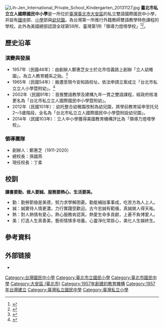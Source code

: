 {{expand|time=2018-01-20T04:49:35+00:00}}
{{Infobox School
| name        = 臺北市私立立人國際國民中小學
| other_name  = Lih Jen International Private Elementary and Middle School
| image       = 
| motto       = 勤、誠、熱、美
| established = 1957年（民國46年）
| type        = 私立[[國民中學|國民中學]][[國民小學|國民小學]][[幼稚園|幼稚園]]
| grades      = 國中部：一至三年級、小學部：一到六年級、幼兒園
| principal = 丁柔 校長
| district = [[臺北市|臺北市]][[大安區_(臺北市)|大安區]]
| address = {{flagicon|TWN}}[[臺北市|臺北市]][[大安區_(臺北市)|大安區]]安和路二段99號
| telephone  =+886-2-2738-1188
| website     = [http://www.ljjhps.tp.edu.tw/ www.ljjhps.tp.edu.tw]
}}

[[File:Lih-Jen_International_Private_School_Kindergarten_20131127.jpg|thumb]]
'''臺北市私立立人國際國民中小學'''是一所位於[[臺灣|臺灣]][[臺北市|臺北市]][[大安區_(臺北市)|大安區]]的私立雙語國際國民中小學，并設有[[國中|國中]]部、[[小學|小學]]部與[[幼兒園|幼兒園]]。為台灣第一所推行外籍教師雙語教學特色課程的學校。此外為美國{{en-link|富蘭克林‧柯維|FranklinCovey}}總部認證全球第59所、臺灣第1所「領導力燈塔學校」<ref>{{cite news |title=北市立人國際中小學獲頒「燈塔學校」認證 典禮現場冠蓋雲集 |url=http://edn.udn.com/news/view.jsp?aid=720165&cid=14 |language=zh-tw |author=高敏惠 |publisher=經濟日報 |date=2014-04-08 |accessdate=2018-01-28 |archive-url=https://web.archive.org/web/20180129140339/http://edn.udn.com/news/view.jsp?aid=720165&cid=14 |archive-date=2018-01-29 |dead-url=yes }}</ref><ref>{{cite news |title=台灣之光! 立人中小學獲「燈塔學校認證」 |url=http://www.fbs168.com.tw/index.php?md=index&cl=news&at=newscontent&id=1259 |language=zh-tw |author=富比士地產王 |publisher=台灣地產王 |date=2014-04-01 |accessdate=2018-01-28 |archive-date=2018-01-29 |archive-url=https://web.archive.org/web/20180129140423/http://www.fbs168.com.tw/index.php?md=index&cl=news&at=newscontent&id=1259 |dead-url=no }}</ref>。

== 歷史沿革 ==
===演變與發展===
*1957年（民國46年）：由創辦人鄭惠芝女士於北市信義路上創辦「立人幼稚園」，為立人教育體系之始。<ref>{{cite news |title=國立臺灣師範大學 - 就業大師 - 臺北市私立立人國際國民中小學 |url=https://careers.otecs.ntnu.edu.tw/VW_BS_BasicInformation.aspx?VATNumber=01046996 |language=zh-tw |author= |publisher=國立臺灣師範大學 |date=2017-06 |accessdate=2018-01-28 |archive-date=2018-01-29 |archive-url=https://web.archive.org/web/20180129080620/https://careers.otecs.ntnu.edu.tw/VW_BS_BasicInformation.aspx?VATNumber=01046996 |dead-url=no }}</ref>
*1965年（民國54年）：搬遷至現今安和路校址，依法申請立案成立「台北市私立立人小學暨附幼」。<ref>{{cite news |title=立人小學 歡慶50周年 |url=http://www.chinatimes.com/newspapers/20150429000373-260208 |language=zh-tw |author= |publisher=中時電子報 |date=2015-04-29 |accessdate=2018-01-28 |archive-date=2018-01-29 |archive-url=https://web.archive.org/web/20180129140401/http://www.chinatimes.com/newspapers/20150429000373-260208 |dead-url=no }}</ref>
*2002年（民國91年）：首推雙語教學及建構九年一貫之雙語課程，經政府核准更名為「台北市私立立人國際國民中小學暨附幼」。
*2012年（民國101年）：幼托整合幼稚園改制為幼兒園，將學前教育延申至托兒2～5歲階段，全名為「台北市私立立人國際國民中小學暨附設幼兒園」。
*2014年（民國103年）：立人中小學獲得美國{{en-link|富蘭克林‧柯維|FranklinCovey}}教育機構評比為「領導力燈塔學校」。

===領導團隊===
*創辦人：鄭惠芝（1911-2020）
*總校長：孫國燕
*現任校長：丁柔

==校訓==
'''讀書要勤、做人要誠、服務要熱心、生活要美。'''

*勤：勤勞節儉是美德，努力求學解困憂。勤能補拙事事成，吃苦方為人上人。
*誠：誠實待人情更濃，力行實踐受歡迎。古今忠誠有範循，真誠做人得天祐。
*熱：對人熱情有愛心，熱心服務肯認真。熱愛生命多貢獻，上蒼不負博愛人。
*美：打造人生真善美，藝術情愫多培養。心靈淨化常掛心，美化人生娛終生。

==參考資料==
{{reflist}}

== 外部链接 ==
*{{Official website|http://www.ljjhps.tp.edu.tw/}}

{{台北市國民中小學}}

[[Category:台灣國民中小學|Category:台灣國民中小學]]
[[Category:臺北市立國民小學|Category:臺北市立國民小學]]
[[Category:臺北市國民中學|Category:臺北市國民中學]]
[[Category:大安區_(臺北市)|Category:大安區 (臺北市)]]
[[Category:1957年創建的教育機構|Category:1957年創建的教育機構]]
[[Category:1957年台灣建立|Category:1957年台灣建立]]
[[Category:臺灣私立國民中學|Category:臺灣私立國民中學]]
[[Category:臺灣私立小學|Category:臺灣私立小學]]